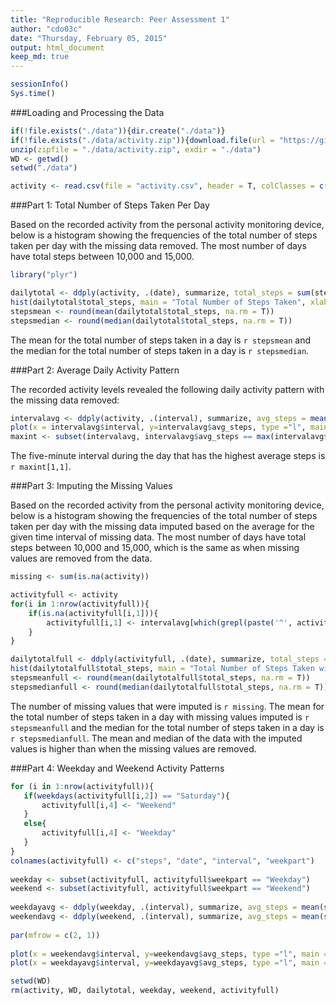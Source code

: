 ```yaml
---
title: "Reproducible Research: Peer Assessment 1"
author: "cdo03c"
date: "Thursday, February 05, 2015"
output: html_document
keep_md: true
---
```


```r
sessionInfo()
Sys.time()
```

###Loading and Processing the Data

```r
if(!file.exists("./data")){dir.create("./data")}
if(!file.exists("./data/activity.zip")){download.file(url = "https://github.com/cdo03c/RepData_PeerAssessment1/blob/master/activity.zip?raw=true", destfile = "./data/activity.zip", mode = "wb")}
unzip(zipfile = "./data/activity.zip", exdir = "./data")
WD <- getwd()
setwd("./data")

activity <- read.csv(file = "activity.csv", header = T, colClasses = c("integer", "Date", "integer"))
```

###Part 1: Total Number of Steps Taken Per Day

Based on the recorded activity from the personal activity monitoring device, below is a histogram showing the frequencies of the total number of steps taken per day with the missing data removed.  The most number of days have total steps between 10,000 and 15,000.

```r
library("plyr")

dailytotal <- ddply(activity, .(date), summarize, total_steps = sum(steps, na.rm = TRUE))
hist(dailytotal$total_steps, main = "Total Number of Steps Taken", xlab = "Total Steps Per Day")
stepsmean <- round(mean(dailytotal$total_steps, na.rm = T))
stepsmedian <- round(median(dailytotal$total_steps, na.rm = T))
```

The mean for the total number of steps taken in a day is `r stepsmean` and the median for the total number of steps taken in a day is `r stepsmedian`.


###Part 2: Average Daily Activity Pattern

The recorded activity levels revealed the following daily activity pattern with the missing data removed:

```r
intervalavg <- ddply(activity, .(interval), summarize, avg_steps = mean(steps, na.rm = TRUE))
plot(x = intervalavg$interval, y=intervalavg$avg_steps, type ="l", main = "Average Daily Activity Pattern", xlab = "Five Minute Daily Intervals", ylab = "Average Steps")
maxint <- subset(intervalavg, intervalavg$avg_steps == max(intervalavg$avg_steps))
```

The five-minute interval during the day that has the highest average steps is `r maxint[1,1]`.


###Part 3: Imputing the Missing Values

Based on the recorded activity from the personal activity monitoring device, below is a histogram showing the frequencies of the total number of steps taken per day with the missing data imputed based on the average for the given time interval of missing data.  The most number of days have total steps between 10,000 and 15,000, which is the same as when missing values are removed from the data.

```r
missing <- sum(is.na(activity))

activityfull <- activity
for(i in 1:nrow(activityfull)){
    if(is.na(activityfull[i,1])){
        activityfull[i,1] <- intervalavg[which(grepl(paste('^', activityfull[i,3], '$', sep = ""), intervalavg$interval)),2]
    }
}

dailytotalfull <- ddply(activityfull, .(date), summarize, total_steps = sum(steps, na.rm = TRUE))
hist(dailytotalfull$total_steps, main = "Total Number of Steps Taken with Imputed Values", xlab = "Total Steps Per Day")
stepsmeanfull <- round(mean(dailytotalfull$total_steps, na.rm = T))
stepsmedianfull <- round(median(dailytotalfull$total_steps, na.rm = T))
```

The number of missing values that were imputed is `r missing`. The mean for the total number of steps taken in a day with missing values imputed is `r stepsmeanfull` and the median for the total number of steps taken in a day is `r stepsmedianfull`.  The mean and median of the data with the imputed values is higher than when the missing values are removed.


###Part 4: Weekday and Weekend Activity Patterns
 
```r
for (i in 1:nrow(activityfull)){
   if(weekdays(activityfull[i,2]) == "Saturday"){
       activityfull[i,4] <- "Weekend"
   }
   else{
       activityfull[i,4] <- "Weekday"
   }
}
colnames(activityfull) <- c("steps", "date", "interval", "weekpart")
 
weekday <- subset(activityfull, activityfull$weekpart == "Weekday")
weekend <- subset(activityfull, activityfull$weekpart == "Weekend")
 
weekdayavg <- ddply(weekday, .(interval), summarize, avg_steps = mean(steps, na.rm = TRUE))
weekendavg <- ddply(weekend, .(interval), summarize, avg_steps = mean(steps, na.rm = TRUE))
 
par(mfrow = c(2, 1))
 
plot(x = weekendavg$interval, y=weekendavg$avg_steps, type ="l", main = "Weekend Average Daily Activity Pattern", xlab = "Five Minute Intervals", ylab = "Average Steps", col = "dark green")
plot(x = weekdayavg$interval, y=weekdayavg$avg_steps, type ="l", main = "Weekday Average Daily Activity Pattern", xlab = "Five Minute Intervals", ylab = "Average Steps", col = "dark blue")
```

```r
setwd(WD)
rm(activity, WD, dailytotal, weekday, weekend, activityfull)
```